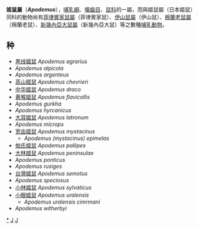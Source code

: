{{Automatic taxobox
| taxon = Apodemus
| authority = [[Johann_Jakob_Kaup|Kaup]], 1829
| image = 180429-Waldmaus-01.jpg
| image_caption = [[小林姬鼠|小林姬鼠]]（''Apodemus sylvaticus''） 
}}

'''姬鼠屬'''（'''''Apodemus'''''），[[哺乳綱|哺乳綱]]、[[囓齒目|囓齒目]]、[[鼠科|鼠科]]的一屬，而與姬鼠屬（日本姬鼠）同科的動物尚有[[菲律賓家鼠屬|菲律賓家鼠屬]]（菲律賓家鼠）、[[伊山鼠屬|伊山鼠屬]]（伊山鼠）、[[棉蘭老鼠屬|棉蘭老鼠屬]]（棉蘭老鼠）、[[新幾內亞大鼠屬|新幾內亞大鼠屬]]（新幾內亞大鼠）等之數種[[哺乳動物|哺乳動物]]。

== 种 ==
* [[黑线姬鼠|黑线姬鼠]] ''Apodemus agrarius''
* ''Apodemus alpicola''
* ''Apodemus argenteus''
* [[高山姬鼠|高山姬鼠]] ''Apodemus chevrieri'' 
* [[中华姬鼠|中华姬鼠]] ''Apodemus draco''
* [[黄喉姬鼠|黄喉姬鼠]] ''Apodemus flavicollis''
* ''Apodemus gurkha''
* ''Apodemus hyrcanicus''
* [[大耳姬鼠|大耳姬鼠]] ''Apodemus latronum''
* ''Apodemus microps''
* [[宽齿姬鼠|宽齿姬鼠]] ''Apodemus mystacinus''
** ''Apodemus (mystacinus) epimelas''
* [[帕氏姬鼠|帕氏姬鼠]] ''Apodemus pallipes''
* [[大林姬鼠|大林姬鼠]] ''Apodemus peninsulae''
* ''Apodemus ponticus''
* ''Apodemus rusiges''
* [[台灣姬鼠|台灣姬鼠]] ''Apodemus semotus''
* ''Apodemus speciosus''
* [[小林姬鼠|小林姬鼠]] ''Apodemus sylvaticus'' 
* [[小眼姬鼠|小眼姬鼠]] ''Apodemus uralensis''
** ''Apodemus uralensis cimrmani''
* ''Apodemus witherbyi''
{{Taxonbar|from=Q739059}}

[[Category:姬鼠屬|*]]
[[Category:鼠科|J]]
[[Category:1829年描述的分类群|J]]
